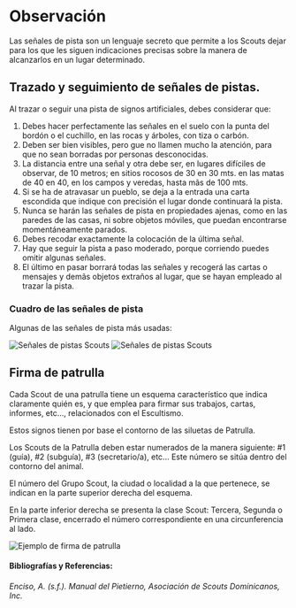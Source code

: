 # Observación

Las señales de pista son un lenguaje secreto que permite a los Scouts dejar para los que les siguen indicaciones precisas sobre la manera de alcanzarlos en un lugar determinado.

## Trazado y seguimiento de señales de pistas.

Al trazar o seguir una pista de signos artificiales, debes considerar que:

1. Debes hacer perfectamente las señales en el suelo con la punta del bordón o el cuchillo, en las rocas y árboles, con tiza o carbón.
2. Deben ser bien visibles, pero gue no llamen mucho la atención, para que no sean borradas por personas desconocidas.
3. La distancia entre una señal y otra debe ser, en lugares difíciles de observar, de 10 metros; en sitios rocosos de 30 en 30 mts. en las matas de 40 en 40, en los campos y veredas, hasta mãs de 100 mts.
4. Si se ha de atravasar un pueblo, se deja a la entrada una carta escondida que indique con precisión el lugar donde continuará la pista.
5. Nunca se harán las señales de pista en propiedades ajenas, como en las paredes de las casas, ni sobre objetos móviles, que puedan encontrarse momentáneamente parados.
6. Debes recodar exactamente la colocación de la última señal.
7. Hay que seguir la pista a paso moderado, porque corriendo puedes omitir algunas señales.
8. El último en pasar borrará todas las señales y recogerá las cartas o mensajes y demãs objetos extraños al lugar, que se hayan empleado al trazar la pista.

### Cuadro de las señales de pista

Algunas de las señales de pista más usadas:

![Señales de pistas Scouts](./assets/img/signals-scouts1.png)
![Señales de pistas Scouts](./assets/img/signals-scouts2.png)

## Firma de patrulla

Cada Scout de una patrulla tiene un esquema característico que indica claramente quién es, y que emplea para firmar sus trabajos, cartas, informes, etc..., relacionados con el Escultismo.

Estos signos tienen por base el contorno de las siluetas de Patrulla. 

Los Scouts de la Patrulla deben estar numerados de la manera siguiente: #1 (guía), #2 (subguía), #3 (secretario/a), etc... Este número se sitúa dentro del contorno del animal.

El número del Grupo Scout, la ciudad o localidad a la que pertenece, se indican en la parte superior derecha del esquema.

En la parte inferior derecha se presenta la clase Scout: Tercera, Segunda o Primera clase, encerrado el número correspondiente en una circunferencia al lado.

![Ejemplo de firma de patrulla](./assets/img/signature-scout.png)


#### Bibliografías y Referencias: 

###### Enciso, A. (s.f.). Manual del Pietierno, Asociación de Scouts Dominicanos, Inc. 
